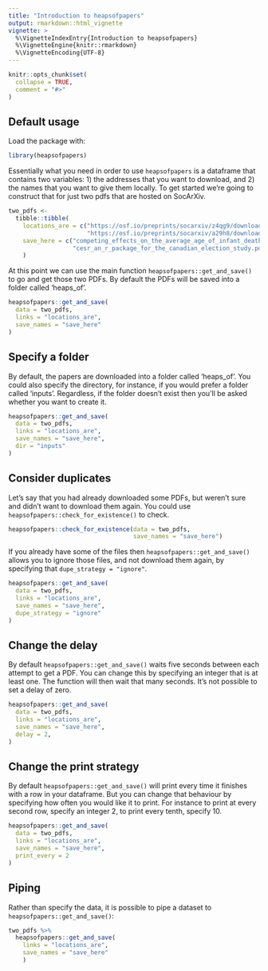 ```yaml
---
title: "Introduction to heapsofpapers"
output: rmarkdown::html_vignette
vignette: >
  %\VignetteIndexEntry{Introduction to heapsofpapers}
  %\VignetteEngine{knitr::rmarkdown}
  %\VignetteEncoding{UTF-8}
---
```


```r
knitr::opts_chunk$set(
  collapse = TRUE,
  comment = "#>"
)
```




## Default usage

Load the package with:

```r
library(heapsofpapers)
```

Essentially what you need in order to use `heapsofpapers` is a dataframe that contains two variables: 1) the addresses that you want to download, and 2) the names that you want to give them locally. To get started we're going to construct that for just two pdfs that are hosted on SocArXiv.

```r
two_pdfs <-
  tibble::tibble(
    locations_are = c("https://osf.io/preprints/socarxiv/z4qg9/download",
                      "https://osf.io/preprints/socarxiv/a29h8/download"),
    save_here = c("competing_effects_on_the_average_age_of_infant_death.pdf",
                  "cesr_an_r_package_for_the_canadian_election_study.pdf")
    )
```

At this point we can use the main function `heapsofpapers::get_and_save()` to go and get those two PDFs. By default the PDFs will be saved into a folder called 'heaps_of'.

```r
heapsofpapers::get_and_save(
  data = two_pdfs,
  links = "locations_are",
  save_names = "save_here"
)
```

## Specify a folder

By default, the papers are downloaded into a folder called 'heaps_of'. You could also specify the directory, for instance, if you would prefer a folder called 'inputs'. Regardless, if the folder doesn't exist then you'll be asked whether you want to create it.

```r
heapsofpapers::get_and_save(
  data = two_pdfs,
  links = "locations_are",
  save_names = "save_here",
  dir = "inputs"
)
```

## Consider duplicates

Let's say that you had already downloaded some PDFs, but weren't sure and didn't want to download them again. You could use `heapsofpapers::check_for_existence()` to check.

```r
heapsofpapers::check_for_existence(data = two_pdfs, 
                                   save_names = "save_here")
```

If you already have some of the files then `heapsofpapers::get_and_save()` allows you to ignore those files, and not download them again, by specifying that `dupe_strategy = "ignore"`. 

```r
heapsofpapers::get_and_save(
  data = two_pdfs,
  links = "locations_are",
  save_names = "save_here",
  dupe_strategy = "ignore"
)
```

## Change the delay

By default `heapsofpapers::get_and_save()` waits five seconds between each attempt to get a PDF. You can change this by specifying an integer that is at least one. The function will then wait that many seconds. It's not possible to set a delay of zero.


```r
heapsofpapers::get_and_save(
  data = two_pdfs,
  links = "locations_are",
  save_names = "save_here",
  delay = 2,
)
```


## Change the print strategy

By default `heapsofpapers::get_and_save()` will print every time it finishes with a row in your dataframe. But you can change that behaviour by specifying how often you would like it to print. For instance to print at every second row, specify an integer 2, to print every tenth, specify 10. 

```r
heapsofpapers::get_and_save(
  data = two_pdfs,
  links = "locations_are",
  save_names = "save_here",
  print_every = 2
)
```


## Piping 

Rather than specify the data, it is possible to pipe a dataset to `heapsofpapers::get_and_save()`:

```r
two_pdfs %>% 
  heapsofpapers::get_and_save(
    links = "locations_are",
    save_names = "save_here"
    )
```


